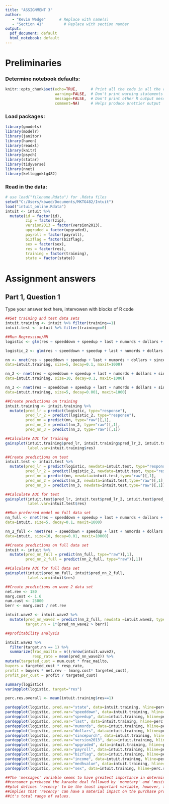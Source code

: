 ---
title: "ASSIGNMENT 3"
author: 
   - "Kevin Wedge"      # Replace with name(s)
   - "Section 41"         # Replace with section number
output:
  pdf_document: default
  html_notebook: default
---

# Preliminaries

### Determine notebook defaults:
```{r, include=FALSE}
knitr::opts_chunk$set(echo=TRUE,      # Print all the code in all the chunks
                      warning=FALSE,  # Don't print warning statements
                      message=FALSE,  # Don't print other R output messages
                      comment=NA)     # Helps produce prettier output
```

### Load packages:
```{r, echo=FALSE, message = FALSE, warning = FALSE}
library(gmodels)
library(modelr)
library(janitor)
library(haven)
library(readxl)
library(knitr)
library(psych)
library(statar)
library(tidyverse)
library(nnet)
library(kelloggmktg482)
```

### Read in the data:
```{r}
# use load("filename.Rdata") for .Rdata files
setwd("C:/Users/kbwed/Documents/MKTG482/Intuit")
load("intuit_online.Rdata")
intuit <- intuit %>%
  mutate(id = factor(id),
         zip = factor(zip),
         version2013 = factor(version2013),
         upgraded = factor(upgraded),
         payroll = factor(payroll),
         bizflag = factor(bizflag),
         sex = factor(sex),
         res = factor(res),
         training = factor(training),
         state = factor(state))

```

# Assignment answers

## Part 1, Question 1

Type your answer text here, intervowen with blocks of R code

```{r}
##Set training and test data sets
intuit.training <- intuit %>% filter(training==1)
intuit.test <- intuit %>% filter(training==0)

##Run Regression/NN
logistic <- glm(res ~ speeddown + speedup + last + numords + dollars + sincepurch + version2013 + upgraded + payroll + bizflag + income + medhvalue + sex + state, family=binomial, data=intuit.training)

logistic_2 <- glm(res ~ speeddown + speedup + last + numords + dollars + sincepurch + version2013 + upgraded + payroll + bizflag + I(income^2) + income + medhvalue + sex + state, family=binomial, data=intuit.training)

nn <- nnet(res ~ speeddown + speedup + last + numords + dollars + sincepurch + version2013 + upgraded + payroll + bizflag + income + medhvalue + sex + state,
data=intuit.training, size=5, decay=0.1, maxit=1000)

nn_2 <- nnet(res ~ speeddown + speedup + last + numords + dollars + sincepurch + version2013 + upgraded + payroll + bizflag + income + medhvalue + sex + state,
data=intuit.training, size=10, decay=0.1, maxit=1000)

nn_3 <- nnet(res ~ speeddown + speedup + last + numords + dollars + sincepurch + version2013 + upgraded + payroll + bizflag + income + medhvalue + sex + state,
data=intuit.training, size=5, decay=0.001, maxit=1000)

##Create predictions on training
intuit.training <- intuit.training %>%
  mutate(pred_lr = predict(logistic, type="response"),
         pred_lr_2 = predict(logistic_2, type="response"),
         pred_nn = predict(nn, type="raw")[,1],
         pred_nn_2 = predict(nn_2, type="raw")[,1],
         pred_nn_3 = predict(nn_3, type="raw")[,1])

##Calculate AUC for training
gainsplot(intuit.training$pred_lr, intuit.training$pred_lr_2, intuit.training$pred_nn, intuit.training$pred_nn_2, intuit.training$pred_nn_3,
          label.var=intuit.training$res)

##Create predictions on test
intuit.test <- intuit.test %>%
  mutate(pred_lr = predict(logistic, newdata=intuit.test, type="response"),
         pred_lr_2 = predict(logistic_2, newdata=intuit.test, type="response"),
         pred_nn = predict(nn, newdata=intuit.test,type="raw")[,1],
         pred_nn_2 = predict(nn_2, newdata=intuit.test,type="raw")[,1],
         pred_nn_3 = predict(nn_3, newdata=intuit.test,type="raw")[,1])

##Calculate AUC for test
gainsplot(intuit.test$pred_lr, intuit.test$pred_lr_2, intuit.test$pred_nn, intuit.test$pred_nn_2, intuit.test$pred_nn_3,
          label.var=intuit.test$res)

```
```{r}

##Run preferred model on full data set
nn_full <- nnet(res ~ speeddown + speedup + last + numords + dollars + sincepurch + version2013 + upgraded + payroll + bizflag + income + medhvalue + sex + state,
data=intuit, size=5, decay=0.1, maxit=1000)

nn_2_full <- nnet(res ~ speeddown + speedup + last + numords + dollars + sincepurch + version2013 + upgraded + payroll + bizflag + income + medhvalue + sex + state,
data=intuit, size=10, decay=0.01, maxit=10000)

##Create predictions on full data set
intuit <- intuit %>%
  mutate(pred_nn_full = predict(nn_full, type="raw")[,1],
         pred_nn_2_full = predict(nn_2_full, type="raw")[,1])

##Calculate AUC for full data set
gainsplot(intuit$pred_nn_full, intuit$pred_nn_2_full,
          label.var=intuit$res)

```
```{r}

##Create predictions on wave 2 data set
net.rev <- 180
marg.cost <- 1.6
num.cust <- 25000
berr <- marg.cost / net.rev

intuit.wave2 <- intuit.wave2 %>%
  mutate(pred_nn_wave2 = predict(nn_2_full, newdata =intuit.wave2, type="raw")[,1],
         target.nn = 1*(pred_nn_wave2 > berr))

```


```{r}

##profitability analysis

intuit.wave2 %>%
  filter(target.nn == 1) %>%
  summarize(frac_mailto = n()/nrow(intuit.wave2),
            resp_rate = mean(pred_nn_wave2)) %>%
mutate(targeted_cust = num.cust * frac_mailto,
buyers = targeted_cust * resp_rate, 
profit = buyers * net.rev - (marg.cost* targeted_cust),
profit_per_cust = profit / targeted_cust)

```



```{r}
summary(logistic)
varimpplot(logistic, target="res")

perc.res.overall <- mean(intuit.training$res==1)

pardepplot(logistic, pred.var="state", data=intuit.training, hline=perc.res.overall)
pardepplot(logistic, pred.var="speeddown", data=intuit.training, hline=perc.res.overall)
pardepplot(logistic, pred.var="speedup", data=intuit.training, hline=perc.res.overall)
pardepplot(logistic, pred.var="last", data=intuit.training, hline=perc.res.overall)
pardepplot(logistic, pred.var="numords", data=intuit.training, hline=perc.res.overall)
pardepplot(logistic, pred.var="dollars", data=intuit.training, hline=perc.res.overall)
pardepplot(logistic, pred.var="sincepurch", data=intuit.training, hline=perc.res.overall)
pardepplot(logistic, pred.var="version2013", data=intuit.training, hline=perc.res.overall)
pardepplot(logistic, pred.var="upgraded", data=intuit.training, hline=perc.res.overall)
pardepplot(logistic, pred.var="payroll", data=intuit.training, hline=perc.res.overall)
pardepplot(logistic, pred.var="bizflag", data=intuit.training, hline=perc.res.overall)
pardepplot(logistic, pred.var="income", data=intuit.training, hline=perc.res.overall)
pardepplot(logistic, pred.var="medhvalue", data=intuit.training, hline=perc.res.overall)
pardepplot(logistic, pred.var="sex", data=intuit.training, hline=perc.res.overall)

##The 'messages' variable seems to have greatest importance in determining whether or not the 
##consumer purchased the karaoke deal followed by 'monetary' and 'music'. The variable importance 
##plot defines 'recency' to be the least important variable, however, the partial dependence plot 
##implies that 'recency' can have a material impact on the purchase probability when viewed over 
##it's total range of values.
```
